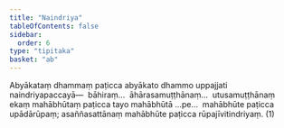 ```yaml
---
title: "Naindriya"
tableOfContents: false
sidebar:
  order: 6
type: "tipitaka"
basket: "ab"
---
```



<DynamicBreadcrumb />

<Division number="45">

<Paragraph number="240">
Abyākataṃ dhammaṃ paṭicca abyākato dhammo uppajjati naindriyapaccayā—  bāhiraṃ…  āhārasamuṭṭhānaṃ…  utusamuṭṭhānaṃ ekaṃ mahābhūtaṃ paṭicca tayo mahābhūtā …pe…  mahābhūte paṭicca upādārūpaṃ; asaññasattānaṃ mahābhūte paṭicca rūpajīvitindriyaṃ. (1)
</Paragraph>
</Division>